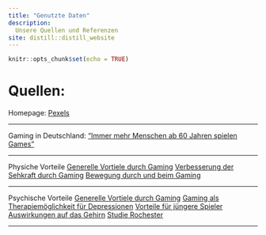 ```yaml
---
title: "Genutzte Daten"
description: 
  Unsere Quellen und Referenzen
site: distill::distill_website
---
```


```r
knitr::opts_chunk$set(echo = TRUE)
```

# Quellen:

Homepage:
[Pexels](https://www.pexels.com/de-de/) \n

---

Gaming in Deutschland:
["Immer mehr Menschen ab 60 Jahren spielen Games"](https://www.game.de/immer-mehr-menschen-ab-60-jahren-spielen-games/) \n

---

Physiche Vorteile
[Generelle Vortiele durch Gaming](https://www.redbull.com/de-de/was-gamer-besser-koennen-als-nicht-gamer)
[Verbesserung der Sehkraft durch Gaming](https://www.focus.de/gesundheit/ratgeber/sehen/videospiele-schaerfen-den-blick-sehkraft_id_1760947.html)
[Bewegung durch und beim Gaming]((https://www.internetmatters.org/de/resources/online-gaming-advice/online-gaming-the-benefits/))

---

Psychische Vorteile
[Generelle Vortiele durch Gaming](https://www.redbull.com/de-de/was-gamer-besser-koennen-als-nicht-gamer)
[Gaming als Therapiemöglichkeit für Depressionen](https://www.shz.de/deutschland-welt/neo/Psychologin-erklaert-Videospiele-koennen-bei-Depressionen-helfen-id33132112.html)
[Vorteile für jüngere Spieler](https://www.internetmatters.org/de/resources/online-gaming-advice/online-gaming-the-benefits/)
[Auswirkungen auf das Gehirn](https://www.planet-wissen.de/gesellschaft/spiele_und_spielzeug/gamification/gamification-computerspiele-100.html)
[Studie Rochester](https://rochester.edu/news/show.php?id=3679)

---
